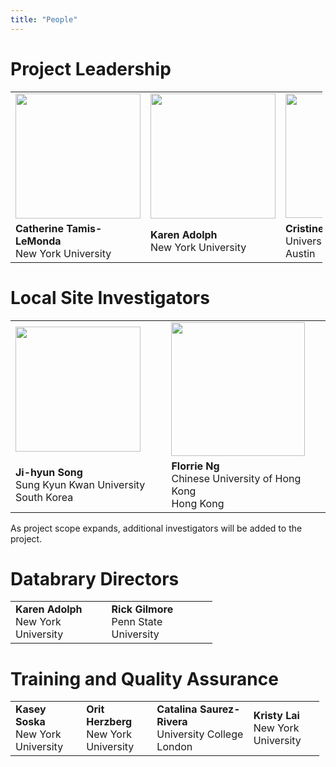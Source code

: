 ```yaml
---
title: "People"
---
```


# Project Leadership

+------------------------------------------+-----------------------------------------+---------------------------------------------+
| ![](pics/people-cathie.png){width="200"} | ![](pics/people-karen.png){width="200"} | ![](pics/people-cristine.jpeg){width="199"} |
+------------------------------------------+-----------------------------------------+---------------------------------------------+
| **Catherine Tamis-LeMonda**\             | **Karen Adolph**\                       | **Cristine Legare**\                        |
| New York University                      | New York University                     | University of Texas, Austin                 |
+------------------------------------------+-----------------------------------------+---------------------------------------------+

# Local Site Investigators

+------------------------------------------+-------------------------------------------+
| ![](pics/people-jihyun.jpg){width="200"} | ![](pics/people-florrie.jpg){width="214"} |
+------------------------------------------+-------------------------------------------+
| **Ji-hyun Song**\                        | **Florrie Ng**\                           |
| Sung Kyun Kwan University\               | Chinese University of Hong Kong\          |
| South Korea                              | Hong Kong                                 |
+------------------------------------------+-------------------------------------------+

As project scope expands, additional investigators will be added to the project.

# Databrary Directors

+---------------------+-----------------------+
| **Karen Adolph**\   | **Rick Gilmore**\     |
| New York University | Penn State University |
+---------------------+-----------------------+

# Training and Quality Assurance

+---------------------+---------------------+-----------------------------+---------------------+
| **Kasey Soska**\    | **Orit Herzberg**\  | **Catalina Saurez-Rivera**\ | **Kristy Lai**\     |
| New York University | New York University | University College London   | New York University |
+---------------------+---------------------+-----------------------------+---------------------+
